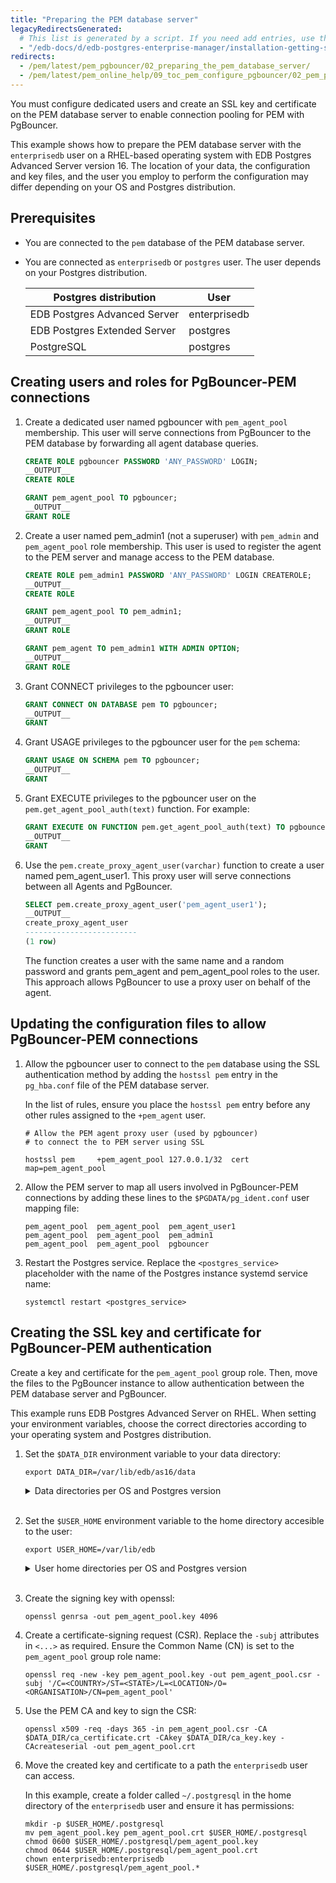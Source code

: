 ```yaml
---
title: "Preparing the PEM database server"
legacyRedirectsGenerated:
  # This list is generated by a script. If you need add entries, use the `legacyRedirects` key.
  - "/edb-docs/d/edb-postgres-enterprise-manager/installation-getting-started/pgbouncer-configuration-guide/8.0/preparing_the_pem_database_server.html"
redirects:
  - /pem/latest/pem_pgbouncer/02_preparing_the_pem_database_server/
  - /pem/latest/pem_online_help/09_toc_pem_configure_pgbouncer/02_pem_pgbouncer_preparing_dbserver/
---
```


You must configure dedicated users and create an SSL key and certificate on the PEM database server to enable connection pooling for PEM with PgBouncer. 

This example shows how to prepare the PEM database server with the `enterprisedb` user on a RHEL-based operating system with EDB Postgres Advanced Server version 16. The location of your data, the configuration and key files, and the user you employ to perform the configuration may differ depending on your OS and Postgres distribution. 

## Prerequisites 

-   You are connected to the `pem` database of the PEM database server. 

-   You are connected as `enterprisedb` or `postgres` user. The user depends on your Postgres distribution.

    | Postgres distribution        | User         |
    |------------------------------|--------------|
    | EDB Postgres Advanced Server | enterprisedb |
    | EDB Postgres Extended Server | postgres     |
    | PostgreSQL                   | postgres     |

## Creating users and roles for PgBouncer-PEM connections

1.  Create a dedicated user named pgbouncer with `pem_agent_pool` membership. This user will serve connections from PgBouncer to the PEM database by forwarding all agent database queries.

    ```sql
    CREATE ROLE pgbouncer PASSWORD 'ANY_PASSWORD' LOGIN;
    __OUTPUT__
    CREATE ROLE
    ```

    ```sql
    GRANT pem_agent_pool TO pgbouncer;
    __OUTPUT__
    GRANT ROLE
    ```

1.  Create a user named pem_admin1 (not a superuser) with `pem_admin` and `pem_agent_pool` role membership. This user is used to register the agent to the PEM server and manage access to the PEM database.

    ```sql
    CREATE ROLE pem_admin1 PASSWORD 'ANY_PASSWORD' LOGIN CREATEROLE;
    __OUTPUT__
    CREATE ROLE
    ```

    ```sql
    GRANT pem_agent_pool TO pem_admin1;
    __OUTPUT__
    GRANT ROLE
    ```

    ```sql
    GRANT pem_agent TO pem_admin1 WITH ADMIN OPTION;
    __OUTPUT__
    GRANT ROLE
    ```

1.  Grant CONNECT privileges to the pgbouncer user:

    ```sql
    GRANT CONNECT ON DATABASE pem TO pgbouncer;
    __OUTPUT__
    GRANT
    ```

1.  Grant USAGE privileges to the pgbouncer user for the `pem` schema:

    ```sql
    GRANT USAGE ON SCHEMA pem TO pgbouncer;
    __OUTPUT__
    GRANT
    ```

1.  Grant EXECUTE privileges to the pgbouncer user on the `pem.get_agent_pool_auth(text)` function. For example:

    ```sql
    GRANT EXECUTE ON FUNCTION pem.get_agent_pool_auth(text) TO pgbouncer;
    __OUTPUT__
    GRANT
    ```

1.  Use the `pem.create_proxy_agent_user(varchar)` function to create a user named pem_agent_user1. This proxy user will serve connections between all Agents and PgBouncer. 

    ```sql
    SELECT pem.create_proxy_agent_user('pem_agent_user1');
    __OUTPUT__
    create_proxy_agent_user
    -------------------------
    (1 row)
    ```

    The function creates a user with the same name and a random password and grants pem_agent and pem_agent_pool roles to the user. This approach allows PgBouncer to use a proxy user on behalf of the agent.

## Updating the configuration files to allow PgBouncer-PEM connections

1.  Allow the pgbouncer user to connect to the `pem` database using the SSL authentication method by adding the `hostssl pem` entry in the `pg_hba.conf` file of the PEM database server. 

    In the list of rules, ensure you place the `hostssl pem` entry before any other rules assigned to the `+pem_agent` user.

    ```shell
    # Allow the PEM agent proxy user (used by pgbouncer) 
    # to connect the to PEM server using SSL

    hostssl pem     +pem_agent_pool 127.0.0.1/32  cert map=pem_agent_pool
    ```

1.  Allow the PEM server to map all users involved in PgBouncer-PEM connections by adding these lines to the `$PGDATA/pg_ident.conf` user mapping file:

    ```shell
    pem_agent_pool  pem_agent_pool  pem_agent_user1
    pem_agent_pool  pem_agent_pool  pem_admin1
    pem_agent_pool  pem_agent_pool  pgbouncer
    ```

1.  Restart the Postgres service. Replace the `<postgres_service>` placeholder with the name of the Postgres instance systemd service name:

    ```shell
    systemctl restart <postgres_service> 
    ``` 

## Creating the SSL key and certificate for PgBouncer-PEM authentication

Create a key and certificate for the `pem_agent_pool` group role. Then, move the files to the PgBouncer instance to allow authentication between the PEM database server and PgBouncer.

This example runs EDB Postgres Advanced Server on RHEL. When setting your environment variables, choose the correct directories according to your operating system and Postgres distribution.

1.  Set the `$DATA_DIR` environment variable to your data directory:

    ```shell
    export DATA_DIR=/var/lib/edb/as16/data
    ```

    <details><summary>Data directories per OS and Postgres version</summary> 
    <br/>
    Here are some examples of other default data directories per operating system and Postgres version.

    | Postgres version                      | RHEL/Rocky Linux/AlmaLinux/SLES | Debian/Ubuntu            |
    |---------------------------------------|---------------------------------|--------------------------|
    | EDB Postgres <br/> Advanced Server 16 | /var/lib/edb/as16/data          | /var/lib/edb-as/16/main  |
    | EDB Postgres <br/> Extended Server 16 | /var/lib/edb/edb-pge/16/data    | /var/lib/edb-pge/16/main |
    | PostgreSQL 16                         | /var/lib/edb/pgsql/16/data      | /etc/postgresql/16/main  |

    </details> 

    <br/>

1.  Set the `$USER_HOME` environment variable to the home directory accesible to the user:

    ```shell
    export USER_HOME=/var/lib/edb
    ```

    <details><summary>User home directories per OS and Postgres version</summary> 
    <br/>
    Here are some examples of other default home directories per operating system and Postgres version.

    | Postgres version                      | RHEL/Rocky Linux/AlmaLinux/SLES | Debian/Ubuntu       |
    |---------------------------------------|---------------------------------|---------------------|
    | EDB Postgres <br/> Advanced Server 16 | /var/lib/edb                    | /var/lib/edb-as     |
    | EDB Postgres <br/> Extended Server 16 | /var/lib/pgsql                  | /var/lib/postgresql |
    | PostgreSQL 16                         | /var/lib/pgsql                  | /var/lib/postgresql |

    </details> 

    <br/>

1.  Create the signing key with openssl:

    ```shell
    openssl genrsa -out pem_agent_pool.key 4096
    ```

1.  Create a certificate-signing request (CSR). Replace the `-subj` attributes in `<...>` as required. Ensure the Common Name (CN) is set to the `pem_agent_pool` group role name:
  
    ```shell
    openssl req -new -key pem_agent_pool.key -out pem_agent_pool.csr -subj '/C=<COUNTRY>/ST=<STATE>/L=<LOCATION>/O=<ORGANISATION>/CN=pem_agent_pool'
    ```

1.  Use the PEM CA and key to sign the CSR:

    ```
    openssl x509 -req -days 365 -in pem_agent_pool.csr -CA $DATA_DIR/ca_certificate.crt -CAkey $DATA_DIR/ca_key.key -CAcreateserial -out pem_agent_pool.crt
    ```

1.  Move the created key and certificate to a path the `enterprisedb` user can access. 

    In this example, create a folder called `~/.postgresql` in the home directory of the `enterprisedb` user and ensure it has permissions:

    ```
    mkdir -p $USER_HOME/.postgresql
    mv pem_agent_pool.key pem_agent_pool.crt $USER_HOME/.postgresql
    chmod 0600 $USER_HOME/.postgresql/pem_agent_pool.key
    chmod 0644 $USER_HOME/.postgresql/pem_agent_pool.crt
    chown enterprisedb:enterprisedb $USER_HOME/.postgresql/pem_agent_pool.*
    ```
